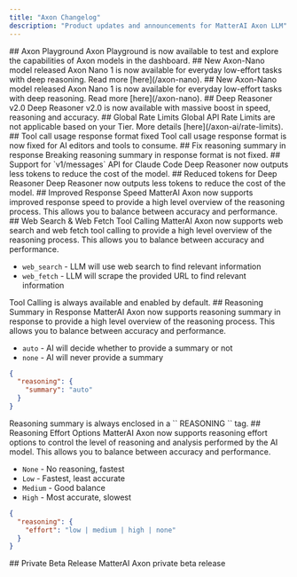 ```yaml
---
title: "Axon Changelog"
description: "Product updates and announcements for MatterAI Axon LLM"
---
```


<Update label="October 10th, 2025">
  ## Axon Playground
  Axon Playground is now available to test and explore the capabilities of Axon models in the dashboard.
</Update>

<Update label="October 5th, 2025">
  ## New Axon-Nano model released
  Axon Nano 1 is now available for everyday low-effort tasks with deep reasoning. Read more [here](/axon-nano).
</Update>

<Update label="October 5th, 2025">
  ## New Axon-Nano model released
  Axon Nano 1 is now available for everyday low-effort tasks with deep reasoning. Read more [here](/axon-nano).
</Update>

<Update label="September 30th, 2025">
  ## Deep Reasoner v2.0 
  Deep Reasoner v2.0 is now available with massive boost in speed, reasoning and accuracy.
</Update>

<Update label="September 23rd, 2025">
  ## Global Rate Limits 
  Global API Rate Limits are not applicable based on your Tier. More details [here](/axon-ai/rate-limits).
</Update>

<Update label="September 11th, 2025">
## Tool call usage response format fixed
Tool call usage response format is now fixed for AI editors and tools to consume.
</Update>

<Update label="September 7th, 2025">
## Fix reasoning summary in response
Breaking reasoning summary in response format is not fixed.
</Update>

<Update label="September 3rd, 2025">
## Support for `v1/messages` API for Claude Code
Deep Reasoner now outputs less tokens to reduce the cost of the model.
</Update>

<Update label="September 1st, 2025">
## Reduced tokens for Deep Reasoner
Deep Reasoner now outputs less tokens to reduce the cost of the model.
</Update>

<Update label="August 25th, 2025">
## Improved Response Speed
MatterAI Axon now supports improved response speed to provide a high level overview of the reasoning process. This allows you to balance between accuracy and performance.
</Update>

<Update label="August 20th, 2025">
## Web Search & Web Fetch Tool Calling
MatterAI Axon now supports web search and web fetch tool calling to provide a high level overview of the reasoning process. This allows you to balance between accuracy and performance.

- `web_search` - LLM will use web search to find relevant information
- `web_fetch` - LLM will scrape the provided URL to find relevant information

<Note>
Tool Calling is always available and enabled by default.
</Note>
</Update>

<Update label="August 10th, 2025">
## Reasoning Summary in Response
MatterAI Axon now supports reasoning summary in response to provide a high level overview of the reasoning process. This allows you to balance between accuracy and performance.

- `auto` - AI will decide whether to provide a summary or not
- `none` - AI will never provide a summary

```json
{
  "reasoning": {
    "summary": "auto"
  }
}
```
<Note>
Reasoning summary is always enclosed in a `<reasoning_start>` REASONING `<reasoning_end>` tag.
</Note>
</Update>

<Update label="August 5, 2025">
## Reasoning Effort Options
MatterAI Axon now supports reasoning effort options to control the level of reasoning and analysis performed by the AI model. This allows you to balance between accuracy and performance.

- `None` - No reasoning, fastest
- `Low` - Fastest, least accurate
- `Medium` - Good balance
- `High` - Most accurate, slowest

```json
{
  "reasoning": {
    "effort": "low | medium | high | none"
  }
}
```
</Update>

<Update label="August 1, 2025">
## Private Beta Release
MatterAI Axon private beta release
</Update>
